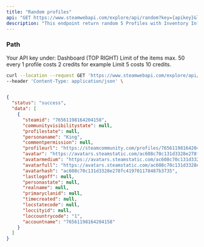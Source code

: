 ```yaml
---
title: "Random profiles"
api: "GET https://www.steamwebapi.com/explore/api/random?key={apikey}&limit={limit}"
description: "This endpoint return random 5 Profiles with Inventory Informations and Items."
---
```


### Path

<ParamField path="apikey" type="string" required>
  Your API key under: Dashboard (TOP RIGHT)
</ParamField>

<ParamField path="limit" type="number" default="5">
  Limit of the items max. 50 every 1 profile costs 2 credits for example Limit 5 costs 10 credits.
</ParamField>

<RequestExample>

```bash Example Request
curl --location --request GET 'https://www.steamwebapi.com/explore/api/random?key=$YOUR_API_KEY&limit=$LIMIT' \
--header 'Content-Type: application/json' \
```
</RequestExample>

<ResponseExample>

```json Response

{
  "status": "success",
  "data": [
    {
      "steamid": "76561198164204158",
      "communityvisibilitystate": null,
      "profilestate": null,
      "personaname": "King",
      "commentpermission": null,
      "profileurl": "https://steamcommunity.com/profiles/76561198164204158",
      "avatar": "https://avatars.steamstatic.com/ac608c70c131d3328e278fc419701178487b3735.jpg",
      "avatarmedium": "https://avatars.steamstatic.com/ac608c70c131d3328e278fc419701178487b3735_medium.jpg",
      "avatarfull": "https://avatars.steamstatic.com/ac608c70c131d3328e278fc419701178487b3735_full.jpg",
      "avatarhash": "ac608c70c131d3328e278fc419701178487b3735",
      "lastlogoff": null,
      "personastate": null,
      "realname": null,
      "primaryclanid": null,
      "timecreated": null,
      "locstatecode": null,
      "loccityid": null,
      "loccountrycode": "1",
      "accountname": "76561198164204158"
    }
  ]
}
```

</ResponseExample>
